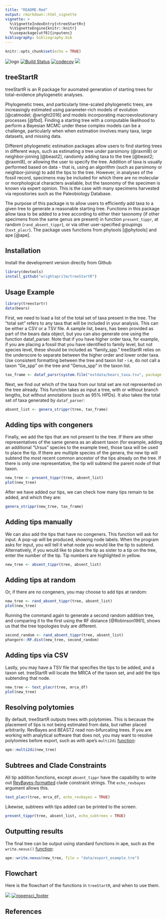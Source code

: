 ```yaml
---
title: "README.Rmd"
output: rmarkdown::html_vignette
vignette: >
  %\VignetteIndexEntry{<treeStartR>} 
  %\VignetteEngine{knitr::knitr}
  %\usepackage[utf8]{inputenc}
bibliography: bibliography.bib
---
```


```r
knitr::opts_chunk$set(echo = TRUE)
```
![logo](images/logo1.png)
[![Build Status](https://travis-ci.org/ropensci/treeStartR.svg?branch=master)](https://travis-ci.org/wrightaprilm/treeStartR)
[![codecov](https://codecov.io/gh/ropensci/treeStartR/branch/master/graph/badge.svg)](https://codecov.io/gh/ropensci/treeStartR)
[![](https://badges.ropensci.org/239_status.svg)](https://github.com/ropensci/onboarding/issues/239)

## treeStartR

treeStartR is an R package for auomated generation of starting trees for total-evidence phylogenetic analyses. 

Phylogenetic trees, and particularly time-scaled phylogenetic trees, are 
increasingly estimated using parameter-rich models of evolution [@catmodel; @wright2016] and models incorporating macroevoloutionary processes [@fbd]. Finding a starting tree with a computable likelihood to perform a Bayesian MCMC under these complex models can be a challenge, particularly when when estimation involves many
taxa, large datasets, and missing data.

Different phylogenetic estimation packages allow users to find starting trees in different ways, such as estimating a tree under parsimony (@raxml8) or neighbor-joining [@beast2], randomly adding taxa to the tree [@beast2; @raxml8], or 
allowing the user to specify the tree. Addition of taxa is usually performed based on data - that is, using an algorithm (such as parsimony or neighbor-joining) to add the tips to the tree. However, in analyses of the fossil record, specimens may be included for which there are no molecular or morphological characters available, but the taxonomy of the specimen is known via expert opinion. This is the case with many specimens harvested via repositories such as the Paleobiology Database. 

The purpose of this package is to allow users to efficiently add taxa to a given tree to generate a reasonable starting tree. Functions in this package allow taxa to be added to a tree according to either their taxonomy (if other specimens from the same genus are present) in function `present_tippr`, at random (`rand_absent_tippr`), or via other user-specified groupings (`text_placr`). The package uses functions from 
phytools [@phytools] and ape [@ape].

## Installation

Install the development version directly from Github

```r
library(devtools)
install_github("wrightaprilm/treeStartR")
```

## Usage Example

```r
library(treestartr)
data(bears)
```

First, we need to load a list of the total set of taxa present in the tree. The "total set" refers to any taxa that will be included in your analysis. This can be either a CSV or a TSV file. A sample list, bears, has been provided as part of the bears data object, but you can also generate one using the function dataf_parser. Note that if you have higher order taxa, for example, if you are placing a fossil that you have identified to family level, but not species level, these should be included as "family_spp." treeStartR relies on the underscore to separate between the higher order and lower order taxa. Use consistent formatting between the tree and taxon list - i.e, do not call a taxon "Ge_spp" on the tree and "Genus_spp" in the taxon list.

```r
tax_frame <- dataf_parsr(system.file("extdata/bears_taxa.tsv", package = "treestartr"))
```

Next, we find out which of the taxa from our total set are not represented on the tree already. This function takes as input a tree, with or without branch lengths, but without annotations (such as 95% HPDs). It also takes the total set of taxa generated by `dataf_parser`:

```r
absent_list <- genera_strippr(tree, tax_frame)
```

## Adding tips with congeners

Finally, we add the tips that are not present to the tree. If there are other representatives of the same genera as an absent taxon (for example, adding an additional "Ursus" species to the example tree), those taxa will be used to place the tip. If there are multiple species of the genera, the new tip will subtend the most recent common ancestor of the tips already on the tree. If there is only one representative, the tip will subtend the parent node of that taxon.

```r
new_tree <- present_tippr(tree, absent_list)
plot(new_tree)
```

After we have added our tips, we can check how many tips remain to be added, and which they are:

```r
genera_strippr(new_tree, tax_frame)
```

## Adding tips manually

We can also add the tips that have no congeners. This function will ask for input. A pop-up will be produced, showing node labels. When the program asks for input, you will tell it what node you would like the tip to subtend. Alternatively, if you would like to place the tip as sister to a tip on the tree, enter the number of the tip. Tip numbers are highlighted in yellow.

```r
new_tree <- absent_tippr(tree, absent_list)
```

## Adding tips at random
Or, if there are no congeners, you may choose to add tips at random:

```r
new_tree <- rand_absent_tippr(tree, absent_list)
plot(new_tree)
```

Running the command again to generate a second random addition tree, and comparing it to the first using the RF distance [@Robinson1981], shows us that the tree topologies truly are different. 

```r
second_random <- rand_absent_tippr(tree, absent_list)
phangorn::RF.dist(new_tree, second_random)
```

## Adding tips via CSV

Lastly, you may have a TSV file that specifies the tips to be added, and a taxon set. treeStartR will locate the MRCA of the taxon set, and add the tips subtending that node.

```r
new_tree <- text_placr(tree, mrca_df)
plot(new_tree)
```

## Resolving polytomies

By default, treeStartR outputs trees with polytomies. This is because the placement of tips is not being estimated from data, but rather placed arbitrarily. RevBayes and BEAST2 read non-bifurcating trees. If you are working with analytical software that does not, you may want to resolve polytomies before export, such as with ape's `multi2di` [function](https://www.rdocumentation.org/packages/ape/versions/5.1/topics/multi2di):

```r
ape::multi2di(new_tree)
```

## Subtrees and Clade Constraints

All tip addition functions, except `absent_tippr` have the capability to write out [RevBayes-formatted](https://revbayes.github.io/tutorials/fbd/#Exercise-ModelFBD) clade constraint strings. The `echo_revbayes` argument allows this.

```r
text_placr(tree, mrca_df, echo_revbayes = TRUE)
```

Likewise, subtrees with tips added can be printed to the screen.

```r
present_tippr(tree, absent_list, echo_subtrees = TRUE)
```


## Outputting results

The final tree can be output using standard functions in ape, such as the  `write.nexus()` [function](https://www.rdocumentation.org/packages/ape/versions/5.2/topics/write.tree):

```r
ape::write.nexus(new_tree, file = "data/export_example.tre")
```

## Flowchart

Here is the flowchart of the functions in `treeStartR`, and when to use them.

![](images/flowchart/flowchart.001.png)
[![ropensci_footer](https://ropensci.org/public_images/ropensci_footer.png)](https://ropensci.org)

## References




